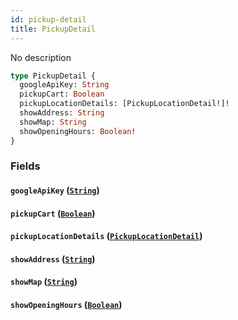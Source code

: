 ```yaml
---
id: pickup-detail
title: PickupDetail
---
```


No description

```graphql
type PickupDetail {
  googleApiKey: String
  pickupCart: Boolean
  pickupLocationDetails: [PickupLocationDetail!]!
  showAddress: String
  showMap: String
  showOpeningHours: Boolean!
}
```

### Fields

#### `googleApiKey` ([`String`](/docs/schema/scalars/string))

#### `pickupCart` ([`Boolean`](/docs/schema/scalars/boolean))

#### `pickupLocationDetails` ([`PickupLocationDetail`](/docs/schema/objects/pickup-location-detail))

#### `showAddress` ([`String`](/docs/schema/scalars/string))

#### `showMap` ([`String`](/docs/schema/scalars/string))

#### `showOpeningHours` ([`Boolean`](/docs/schema/scalars/boolean))
